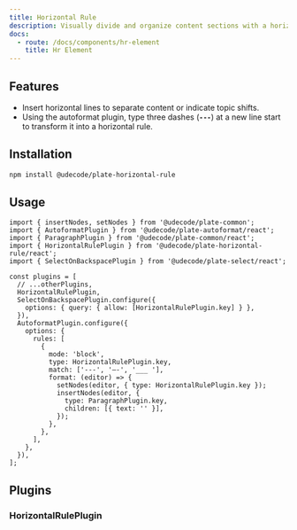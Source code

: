```yaml
---
title: Horizontal Rule
description: Visually divide and organize content sections with a horizontal line.
docs:
  - route: /docs/components/hr-element
    title: Hr Element
---
```


<ComponentPreview name="playground-demo" id="hr" />

<PackageInfo>

## Features

- Insert horizontal lines to separate content or indicate topic shifts.
- Using the autoformat plugin, type three dashes (**`---`**) at a new line start to transform it into a horizontal rule.

</PackageInfo>

## Installation

```bash
npm install @udecode/plate-horizontal-rule
```

## Usage

```tsx
import { insertNodes, setNodes } from '@udecode/plate-common';
import { AutoformatPlugin } from '@udecode/plate-autoformat/react';
import { ParagraphPlugin } from '@udecode/plate-common/react';
import { HorizontalRulePlugin } from '@udecode/plate-horizontal-rule/react';
import { SelectOnBackspacePlugin } from '@udecode/plate-select/react';

const plugins = [
  // ...otherPlugins,
  HorizontalRulePlugin,
  SelectOnBackspacePlugin.configure({
    options: { query: { allow: [HorizontalRulePlugin.key] } },
  }),
  AutoformatPlugin.configure({
    options: {
      rules: [
        {
          mode: 'block',
          type: HorizontalRulePlugin.key,
          match: ['---', '—-', '___ '],
          format: (editor) => {
            setNodes(editor, { type: HorizontalRulePlugin.key });
            insertNodes(editor, {
              type: ParagraphPlugin.key,
              children: [{ text: '' }],
            });
          },
        },
      ],
    },
  }),
];
```

## Plugins

### HorizontalRulePlugin